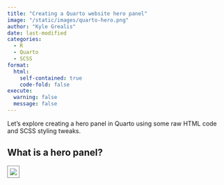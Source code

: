 ```yaml
---
title: "Creating a Quarto website hero panel"
image: "/static/images/quarto-hero.png"
author: "Kyle Grealis"
date: last-modified
categories:
  - R
  - Quarto
  - SCSS
format: 
  html:
    self-contained: true
    code-fold: false
execute:
  warning: false
  message: false
---
```


Let's explore creating a hero panel in Quarto using some raw HTML code and SCSS styling tweaks.

## What is a hero panel?

![](../static/images/quarto-hero.png){style="border: 1px solid gray; padding: 5px;"}
